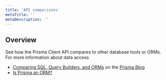 ```yaml
---
title: 'API comparisons'
metaTitle: ''
metaDescription: ''
---
```


## Overview

See how the Prisma Client API compares to other database tools or ORMs. For more information about data access

- [Comparing SQL, Query Builders, and ORMs](/blog/comparing-sql-query-builders-and-orms-dkuixe3aa5a2/) on the [Prisma Blog](/blog/)
- [Is Prisma an ORM?](../prisma-in-your-stack/is-prisma-an-orm)
